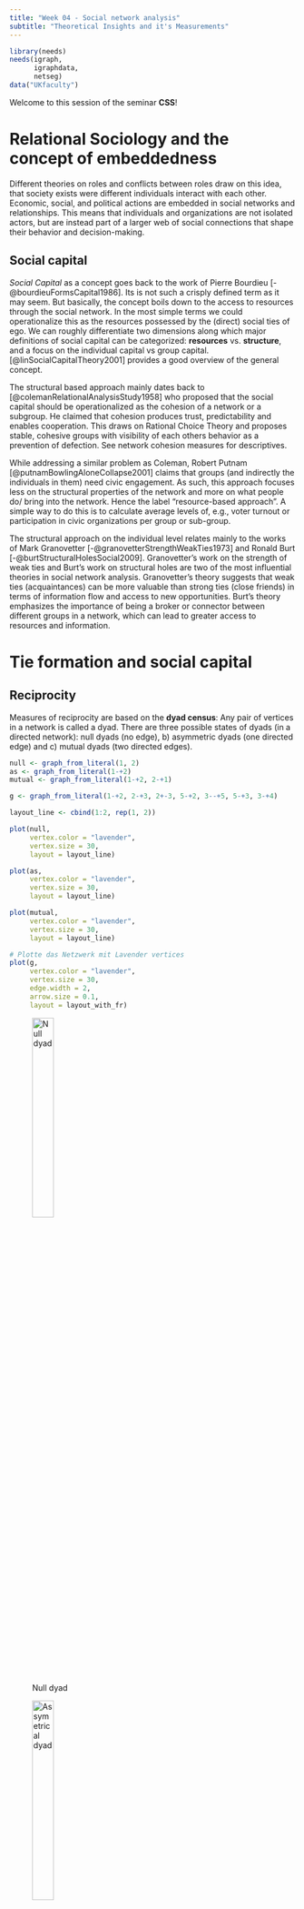 ```yaml
---
title: "Week 04 - Social network analysis"
subtitle: "Theoretical Insights and it's Measurements"
---
```


```r
library(needs)
needs(igraph,
      igraphdata,
      netseg)
data("UKfaculty")
```

Welcome to this session of the seminar **CSS**!


# Relational Sociology and the concept of embeddedness


Different theories on roles and conflicts between roles draw on this idea, that society exists were different individuals interact with each other. Economic, social, and political actions are embedded in social networks and relationships. This means that individuals and organizations are not isolated actors, but are instead part of a larger web of social connections that shape their behavior and decision-making. 


## Social capital

*Social Capital* as a concept goes back to the work of Pierre Bourdieu [-@bourdieuFormsCapital1986]. Its is not such a crisply defined term as it may seem. But basically, the concept boils down to the access to resources through the social network. In the most simple terms we could operationalize this as the resources possessed by the (direct) social ties of ego.  We can roughly differentiate two dimensions along which major definitions of social capital can be categorized: **resources** vs. **structure**, and a focus on the individual capital vs group capital. [@linSocialCapitalTheory2001] provides a good overview of the general concept.

The structural based approach mainly dates back to [@colemanRelationalAnalysisStudy1958] who proposed that the social capital should be operationalized as the cohesion of a network or a subgroup. He claimed that cohesion produces trust, predictability and enables cooperation. This draws on Rational Choice Theory and proposes stable, cohesive groups with visibility of each others behavior as a prevention of defection. See network cohesion measures for descriptives.

While addressing a similar problem as Coleman, Robert Putnam [@putnamBowlingAloneCollapse2001] claims that groups (and indirectly the individuals in them) need civic engagement. As such, this approach focuses less on the structural properties of the network and more on what people do/ bring into the network. Hence the label "resource-based approach". A simple way to do this is to calculate average levels of, e.g., voter turnout or participation in civic organizations per group or sub-group.


The structural approach on the individual level relates mainly to the works of Mark Granovetter [-@granovetterStrengthWeakTies1973] and Ronald Burt [-@burtStructuralHolesSocial2009]. Granovetter's work on the strength of weak ties and Burt's work on structural holes are two of the most influential theories in social network analysis. Granovetter's theory suggests that weak ties (acquaintances) can be more valuable than strong ties (close friends) in terms of information flow and access to new opportunities. Burt's theory emphasizes the importance of being a broker or connector between different groups in a network, which can lead to greater access to resources and information.


# Tie formation and social capital

## Reciprocity

Measures of reciprocity are based on the **dyad census**: Any pair of vertices in a network is called  a dyad. There are three possible states of dyads (in a directed network): null dyads (no edge), b) asymmetric dyads (one directed edge) and c) mutual dyads (two directed edges).

```r
null <- graph_from_literal(1, 2)
as <- graph_from_literal(1-+2)
mutual <- graph_from_literal(1-+2, 2-+1)

g <- graph_from_literal(1-+2, 2-+3, 2+-3, 5-+2, 3--+5, 5-+3, 3-+4)

layout_line <- cbind(1:2, rep(1, 2))

plot(null,
     vertex.color = "lavender",
     vertex.size = 30, 
     layout = layout_line)

plot(as, 
     vertex.color = "lavender",
     vertex.size = 30,
     layout = layout_line)

plot(mutual,
     vertex.color = "lavender",
     vertex.size = 30,
     layout = layout_line)

# Plotte das Netzwerk mit Lavender vertices
plot(g,
     vertex.color = "lavender",
     vertex.size = 30,
     edge.width = 2,
     arrow.size = 0.1,
     layout = layout_with_fr)

```
::: {#fig-dyads layout-ncol=3}

![Null dyad](Graphics/null.png){width=30%}

![Assymetrical dyad](Graphics/assymetrical.png){width=30%}

![Mutual dyad](Graphics/mutual.png){width=30%}
:::

![Example dyads](Graphics/dyad.png)

| null         | asymmetric         | mutual           |
|--------------|--------------------|------------------|
| 5 | 3  | 2 |



### Dyad census in a graph

```r
dyad_census(g)

UKfaculty <- upgrade_graph(UKfaculty)
UKfaculty <- simplify(UKfaculty)

dyad_census(UKfaculty)

```

The **level of reciprocity** shows whether a network mainly consists of mutual or asymetrical edges and can be calculated in R using either 'default'-mode (number of reciprocated edges divided by the total number of edges) or 'ratio'-mode (number of mutual dyads divided by the number of asymmetric dyads).

```r

reciprocity(UKfaculty, mode="default")

reciprocity(UKfaculty, mode="ratio")
```

::: {#custom-block}
Describing the relationships of nodes draws back on mathematical relations. The following table summarizes the most important relations:

| Property         | Definition                                                        |
|------------------|---------------------------------------------------------------------------------|
| Reflexive        | ∀ a ∈ A: (a, a) ∈ R                                                             |
| Symmetric        | ∀ a, b ∈ A: (a, b) ∈ R ⇒ (b, a) ∈ R                                             |
| Transitive       | ∀ a, b, c ∈ A: (a, b) ∈ R ∧ (b, c) ∈ R ⇒ (a, c) ∈ R                             |
| Asymmetric       | ∀ a, b ∈ A: (a, b) ∈ R ⇒ (b, a) ∉ R                                             |
| Antisymmetric    | ∀ a, b ∈ A: (a, b) ∈ R ∧ (b, a) ∈ R ⇒ a = b                                     |
| Irreflexive      | ∀ a ∈ A: (a, a) ∉ R                                                             |
| Complete  | ∀ a, b ∈ A: (a, b) ∈ R ∨ (b, a) ∈ R                                             |

:::


## Transitivity

Any set of 3 vertices in a network is called a **triad**. In directed networks, 16 different triads exist [@davisStructurePositiveInterpersonal1967].



```r

# Define all 16 triad types using adjacency matrices
triad_matrices <- list(
  matrix(c(0,0,0, 0,0,0, 0,0,0), nrow=3, byrow=TRUE), # 003
  matrix(c(0,1,0, 0,0,0, 0,0,0), nrow=3, byrow=TRUE), # 012
  matrix(c(0,1,0, 1,0,0, 0,0,0), nrow=3, byrow=TRUE), # 102
  matrix(c(0,1,1, 0,0,0, 0,0,0), nrow=3, byrow=TRUE), # 021D
  matrix(c(0,0,0, 1,0,0, 1,0,0), nrow=3, byrow=TRUE), # 021U
  matrix(c(0,1,0, 0,0,1, 0,0,0), nrow=3, byrow=TRUE), # 021C
  matrix(c(0,1,0, 1,0,0, 1,0,0), nrow=3, byrow=TRUE), # 111D
  matrix(c(0,1,0, 1,0,1, 0,0,0), nrow=3, byrow=TRUE), # 111U
  matrix(c(0,1,1, 0,0,0, 0,1,0), nrow=3, byrow=TRUE), # 030T
  matrix(c(0,1,0, 0,0,1, 1,0,0), nrow=3, byrow=TRUE), # 030C
  matrix(c(0,1,1, 1,0,0, 1,0,0), nrow=3, byrow=TRUE), # 201
  matrix(c(0,1,1, 0,0,1, 0,1,0), nrow=3, byrow=TRUE), # 120D
  matrix(c(0,0,0, 1,0,1, 1,1,0), nrow=3, byrow=TRUE), # 120U
  matrix(c(0,1,1, 0,0,1, 1,0,0), nrow=3, byrow=TRUE), # 120C
  matrix(c(0,0,1, 1,0,1, 1,1,0), nrow=3, byrow=TRUE), # 210
  matrix(c(0,1,1, 1,0,1, 1,1,0), nrow=3, byrow=TRUE) # 300 (mutual all)
)

triad_names <- c("003", "012", "102", "021D", "021U", "021C", "111D", "111U", "030T", "030C",
                 "201", "120D", "120U", "120C", "210", "300")

# Plot each triad
par(mfrow = c(4, 4), mar = c(1, 1, 2, 1))  # 4x4 grid layout

for (i in 1:16) {
  adj <- triad_matrices[[i]]
  g <- graph_from_adjacency_matrix(adj, mode = "directed")
  plot(
    g,
    main = triad_names[i],
    vertex.color = "lavender",
    vertex.size = 30,
    vertex.label = NA,
    vertex.label.cex = 0,
    edge.arrow.size = 0.3,
    layout = layout_in_circle
  )
}

```
![Different tryads](Graphics/triads.png)

- Triads 201 are called **intransitive**
- Triads 300 are called **transitive**
- Triads 003 and 012 are called **vacuously transitive**

:::{#custom-block}

The codes like `102`, `021C`, `120U` may feel cryptic at first, but they follow a logical pattern:

** Basic structure: Three-digit code

- **First digit**: Number of **mutual (reciprocal)** dyads (e.g., A ↔ B)
- **Second digit**: Number of **asymmetric (one-way)** dyads (e.g., A → B)
- **Third digit**: Number of **null dyads** (no tie between the pair)

**Example: '102'**

| Digit | Meaning                                        |
|-------|------------------------------------------------|
| `1`   | 1 mutual (reciprocal) relationship (e.g., A ↔ B) |
| `0`   | 0 one-way relationships                        |
| `2`   | 2 node pairs have no relationship              |


---

**Add-On lettering:**

For more complex cases, a letter is added to describe the triad's shape or direction:

| Code     | Description                                                    |
|----------|----------------------------------------------------------------|
| `021D`   | Two one-way edges going **down** (A → B → C)                   |
| `021U`   | Two one-way edges going **up** (C → B → A)                     |
| `021C`   | A **circle** of one-way edges (A → B → C → A)                  |
| `030T`   | A **transitive** triangle (A → B → C and A → C)                |
| `030C`   | A **cycle** with three one-way edges (A → B → C → A)           |
| `120D`   | One mutual edge, two one-way edges in a **downward** direction |
| `120U`   | One mutual edge, two one-way edges in an **upward** direction  |
| `120C`   | A **circle**-like pattern with mutual + one-way ties           |
| `210`    | Two mutual dyads and one one-way edge                          |
| `300`    | All three dyads are mutual (fully connected triad)             |

:::

We can compute the triad census of a network using

```r
triad_census(UKfaculty)
# nice layout
tbl <- data.frame(t(triad_census(UKfaculty)))
colnames(tbl) <- c("003", "012", "102", "021D", "021U", "021C", "111D", "111U", "030T", "030C", "201", "120D", "120U", "120C", "210", "300")
tbl

```

In undirected networks only 4 distinct triads exist.

```r
# Define the 4 undirected triad types
undirected_triad_matrices <- list(
  matrix(c(0,0,0, 0,0,0, 0,0,0), nrow=3, byrow=TRUE),  # 0 edges: Empty (Type: 003)
  matrix(c(0,1,0, 1,0,0, 0,0,0), nrow=3, byrow=TRUE),  # 1 edge: One dyad (Type: 102)
  matrix(c(0,1,1, 1,0,0, 1,0,0), nrow=3, byrow=TRUE), # 2 edges: Open triad (Type: 201)
  matrix(c(0,1,1, 1,0,1, 1,1,0), nrow=3, byrow=TRUE)  # 3 edges: Complete triad (Type: 300)
)

undirected_triad_names <- c("003", "102", "201", "300")

# Plot each undirected triad
par(mfrow = c(2, 2), mar = c(1, 1, 2, 1))  # 2x2 grid layout

for (i in 1:4) {
  adj <- undirected_triad_matrices[[i]]
  graph <- graph_from_adjacency_matrix(adj, mode = "undirected")
  plot(
    graph,
    main = undirected_triad_names[i],
    vertex.color = "lavender",
    vertex.label = NA,
    vertex.size = 30,
    vertex.label.cex = 0,
    layout = layout_in_circle
    )
}



```


![Triads in undirected networks](Graphics/undirectedtriad.png)




## Triadic closure and the transitivity tendency

**Triadic closure** is a concept in social network theory that was first introduced by Georg Simmel. It describes the tendency of two nodes $A$ and $B$ to become connected if they share a common neighbor $C$. It can be used to understand and *predict* the formation of social ties in network (of course, there are many other factors influencing tie formation).


### Clustering coefficient

A **clustering** coefficient is a measure of the degree to which vertices in a graph tend to cluster together. Evidence suggests that in most social networks, groups tend to create highly clustered subgroups.

**Global clustering coefficient** or transitivity:

In an undirected graph a connected triple is a path of length 2 (i.e. triad 201). A triangle is a cycle of exactly three nodes (i.e. triad 300). 
The global clustering coefficient is then defined as

$$
G_g = \frac{(\text{number of triangles} \times 3)}{(\text{number of connected triples})}
$$

- $C_g = 0$: no clustering
- $C_g = 1$: all triples are triangles (i.e. all connected triples are triangles)



```r
transitivity(UKfaculty, type = "global")
```



## Cognitive balance theory

Heiders balance theory [-heiderPsychologyInterpersonalRelations1958] that explores how individuals perceive and maintain balance in their social relationships.

It involves triads of entities typically represented as a Person $P$, another Person $O$, and and Object $X$.

If $P$ likes $X$ but dislikes $O$, and then learns that $O$ likes $X$, then $P$ will feel uncomfortable and will try to restore balance by either changing their attitude towards $O$ or $X$.

Cognitive balance is achieved, when there are three positive links or two negatives with one positive. 

![Triad a) and c) are balanced, b) and d) are not](Graphics/balance.png)

### (Strong) balance in networks

:::{#custom-block}
A signed graph is a graph where each edge has a sign (positive or negative). The sign of an edge can represent the nature of the relationship between two nodes. For example, in social networks, a positive edge might represent friendship, while a negative edge might represent enmity or dislike.
:::

Cartwright and Harari[-@cartwrightStructuralBalanceGeneralization1956] extended Heider’s theory into graph theory, modeling people as nodes and their sentiments as signed edges (+ for friendship, − for hostility). They viewed triads as 3-cycles in a signed graph.

A fully signed graph is balanced, if every triad in it is balanced.

![@easleyNetworksCrowdsMarkets2010, page 127](Graphics/alliances.png)

### Weak balance in networks
Additional assumption: A triad with three negative edges is also considered balanced (Davis 1967).

Then a graph is called groupable if it can be partitioned into two groups such that all edges between the groups are positive and all edges within the groups are negative.

![@easleyNetworksCrowdsMarkets2010, page 129](Graphics/groupable.png)


# Network segregation and homophily

**Segregation**:
network level property-Segregation refers to the extent to which actors and social groups are separated from another. Segregation exists if the share of ties between groups is much less pronounced than the share of in-group ties, or if the groups are fully separated from each other. 

::: {#fig-schelling}
![Segregation in the Schelling model (preference = 55%)](Graphics/Schelling055.gif){width=70%}
:::




::: {#custom-block}
The literature does not agree regarding the exact terminology of homophily and segregation. To some authors, **homophily** refers to both the macro-phenomenon (lack of intergroup relationships) and the micro-mechanism (similarity preferences). To others, **homophily** refers to the macro-phenomenon and **homophilic** or **homophilious selection** refer to the micro-mechanism. 

I concur with other researchers on the terminology of **homophily (preferences)** for the mechanism and **segregation** for the macro-pattern.
:::



```r


# Check the attributes available in the dataset
vertex_attr_names(UKfaculty)

# Assuming 'Group' is an attribute in the dataset
# Assign different colors to each unique group
group_colors <- rainbow(length(unique(V(UKfaculty)$Group)))

# Create a vector of colors for each vertex based on its group
vertex_colors <- group_colors[V(UKfaculty)$Group]

# Plot the graph with vertex colors based on the 'Group' attribute
plot(UKfaculty, vertex.color = vertex_colors)


```

![UKfaculty network colored by Attribute group](Graphics/homophily.png)


Denotes the social phenomenon that people tend to be similar to their social contacts.

Birds of a feather - Billie Eilish has the same title as one of the most cited homophily papers by McPherson, Smith-Lovin and Cook (2001), where various studies of homophily were summarised. Homophily is observed in regard to race and ethnicity, gender and age, religion, education, occupation and social class, behaviour, and attitudes and beliefs 

![[@adamicPoliticalBlogosphere20042005]](Graphics/homophily2.png)

 Previous research has found evidence of homophily regarding:

- race and ethnicity [@moodyRaceSchoolIntegration2001]
- gender [@stehleGenderHomophilySpatial2013] and age
- religion [@eadleFriendshipDynamicsReligion2012]
- education, occupation, and social class
- behaviour (e.g. political behaviour [@adamicPoliticalBlogosphere20042005], sports, playing an instrument)
- attitudes, abilities, beliefs



:::{#custom-block}

Other, *secondary types of homophily* can reinforce segregation on an attribute. Example: Ethnic segregation can be reinforced by socioeconomic homophily, when ethnic origin (node color) and socioeconomic status (node shape) overlap (e.g., many ethnic minority members have a lower socioeconomic status and many ethnic majority members have a higher socioeconomic status)

For an explanation see [@wimmerRacialHomophilyERG2010, page 588-594]
:::


### Measurement of segregation: 

Let $e_{AB}$ be the number of edges between two types of actors $A$ and $B$ (e.g. different faculties) and $m$ be the total numbers of edges in the network. Then homophily exists if $\frac{e_{AB}{m}$ is significantly lower than the probability of a random connection between two actors from type $A$ and type $B$.

```r
g <- data(UKfaculty)
UKfaculty

group1 <- V(g)[Group == 1]

```

We can also use the **assortavity coefficient** for measurement.

Assortavity coefficients are basically correlation coefficients that (in the case of categorical variables) can be measured by $e_{i,j}$ being the ratio of edge from actors of type $i$ to type $j$

Let $e_{ij}$ be the ratio of edges from actors of type $i$ to type $j$.

$a_i = \sum_j e_{ij} \quad \text{(ratio of edges outgoing from actors of type \( i \))}$

$b_j = \sum_i e_{ij} \quad \text{(ratio of edges incoming to actors of type \( j \))}$

The assortativity coefficient \( r \) is defined as:




$$
r = \frac{\sum_{i}e_{ii}-\sum_{i}a_ib_i}{1-\sum_{i}a_ib_i}
$$


$r = 0 \quad \text{if} \quad e_{ii} = a_i b_i \quad \text{(random connections)}$


$r = 1 \quad \text{if} \quad \text{only actors of the same type are connected}$

$r = - \frac{\sum_i a_i b_i}{1 - \sum_i a_i b_i} \quad \text{if} \quad \text{only actors of different types are connected}$



```r

# types are assumed to be integers starting with one
assortativity_nominal(UKfaculty, types = V(UKfaculty)$Group + 1)

```

or odds-ratios of within-group ties [@bojanowskiMeasuringSegregationSocial2014]

```r
orwg(UKfaculty, "Group")
```

telling us, that same-group tie odds are 12.866 times greater than tie odds between groups.

or Colemans Index [@colemanRelationalAnalysisStudy1958] that compares the proportion of same-group neighbours to the proportion of that group in the network as a whole.

```r
coleman(UKfaculty, "Group")
```

which compares the proportion of same-group neighbors to the proportion of that group in the network as a whole. It is a number between -1 and 1. Value of 0 means these proportions are equal. Value of 1 means that all ties outgoing from a particular group are sent to the members of the same group. Value of -1 is the opposite – all ties are sent to members of other group(s).

### Measurement of homophily

Measuring homophily preferences is difficult as we cannot directly observe preferences. In the social networks literature, the most common ways to estimate the strength of homophily preferences are Exponential Random Graph Models (ERGMs) and Stochastic Actor-Oriented Models (SAOMs). These estimate the existence of ties in dependence of actor attributes (such as similarity). While we shortly be talking about these models in week 7, I still want to point out the caveat of ERGMs and SAOMs that they rely on a revealed preference assumption and infer preferences from the observed network structure. 



Another approach to testing homophily preferences are **permutation tests**. A permutation is the result of a random reshuffle of the row and column names in an adjacency matrix. This creates a random network with the same structural properties (e.g., reciprocated ties) as the observed network. Who is connected to whom is, however different now. The level of segregation in the permuted network is now solely based on the network composition. If we permute the network a large number of times, we receive a distribution of segregation values expected due to the network composition. Then, we can test whether the observed segregation is statistically significant from the distribution of permutations. A significant difference tells us that preferences are (likely) the reason for the difference between the mean of the permutations and the observation. **We, however, do not know which preferences are responsible!**

::: {.content-hidden when-format="html"}

```r

load("Data/Glasgow_data/glasgow_data_50.RData")

NPerm <- 100 # number of permutations

# create empty lists for the permuted matrices and the segregation measures
permlist <- as.list(1:NPerm)
seglist <- as.list(1:NPerm)

# set a random seed for replicability
set.seed(213)

for (perm in 1:NPerm) {# loop over all permutations
  
  # pick the original matrix
  mat <- friendmats_50[[1]]
  
  # re-sample (without replacement!) the names
  new_names <- sample(x = rownames(mat), 
                      size = length(rownames(mat)), 
                      replace = FALSE)
  
  # reassing the names
  rownames(mat) <- new_names
  colnames(mat) <- new_names
  
  # save the matrix
  permlist[[perm]] <- mat
  
  # create a graph
  g_perm <- graph_from_adjacency_matrix(adjmatrix = mat, 
                                        mode = "directed")
  # initialize smoking
  V(g_perm)$smoking <- NA
  
  for (ego in V(g_perm)$name) {
    
    # re-assign the smoking behavior based on the node name
    V(g_perm)$smoking[V(g_perm)$name == ego] <- dat_50$smoking[dat_50$idstud == ego]
  }
  
  # calculate the assortativity coefficient
  seglist[[perm]] <- assortativity_nominal(graph = g_perm, 
                                           types = V(g_perm)$smoking + 1)
  
}

# unlist the permuted assortativity coefficients
assorts <- unlist(seglist)

# test whether the mean of the distributed permutativities is likely to be the observed assortativity
t.test(x = assorts,
       mu = assortativity_nominal(g, types = V(g)$smoking + 1))

```

:::



:::{#custom-block}
**Reflective question**: From what stage on, can we say a network is homophile or segregated?
:::

## Triadic closure and forbidden triads

:::{#custom-block}
Granovetters paper is one of the most cited papers in sociology (right after Fauceault) and social network analysis. It has been cited over 50,000 times and is considered foundational work in the field of social network analysis. The concept of the strength of weak ties has been widely applied in various fields, including sociology, communication studies, and organizational behavior.
:::


Following Granovetter, the strength of ties is measured by the *amount of time, emotional intensity, intimacy, and reciprocal services** that characterize the tie. Granovetter explicitly differentiates between **strong** and **weak ties*.

Networks follow a so called **transitivity tendency** meaning that if $A$ is connected to $B$ and $C$, then $B$ and $C$ are more likely to be (positively) connected to each other than if $A$ was not connected to either of them. This is also called the **triadic closure** property of networks. This is due to meeting opportunities, homophily and structural balance. 

Following these arguments, Granovetter calls triads, in which $A$ has strong ties to $B$ and $C$, but no tie exists between $B$ and $C$, **forbidden triads**. He argues that these triads are unstable and will be dissolved over time. Empirically forbidden triads occur in core networks. 

![Forbidden triad (left) and stable triad (right) [@tuticReconstructingGranovettersNetwork2015]](Graphics/forbidden triads.png)

With this in mind, Granovetter argues that the transitivity tendency a function of strength of ties and not a general property of networks.  Going through the mechanisms that drive the transitivity tendency. this becomes more obvious.

1. **Meeting opportunities**: If $A$ has weak ties to $B$ and $C$, they less often interact if it where strong ties. This means that the likelihood of $B$ and $C$ meeting is lower than if $A$ has strong ties to both of them.

2. **Homophily**: People have a preference to interact with people who are similar to them. If they aren't relationsships are probably more superficial and instrumental. This means that the likelihood of $B$ and $C$ being similar is lower than if $A$ has strong ties to both of them.

3. **Balance theory**: In the case of weak ties, people are less strained by cognitive disbalance. 

This is also empirically supported: Core networks of friends have stronger triadic closure than peripheral networks of acquaintances.



# Vertex importance


The fact that people play different roles and have different influences inside groups and communities has motivated centuries of sociological and psychological research, so it is unsurprising that the concept of vertex importance and influence is of great interest in the study of people or organizational networks.


But importance and influence are not precisely defined concepts, and to make them real within the context of graphs and networks we need to find some sort of *mathematical definition* for them. In many visual graph layouts, more important or influential vertices that have stronger roles in overall connectivity will usually be positioned toward the center of a group of other vertices. Intuitively therefore, we use the term ‘centrality’ to describe the importance or influence of a vertex in the connected structure of a graph.


```r
# Edgelist from Ona Book
g <- graph_from_literal(1--2, 3--4, 4--1, 4--2, 4--5, 4--6, 6--7, 4--6, 7--8, 8--4, 8--9, 9--10, 10--11, 11--12, 9--13, 13--14, 11--12, 12--10, 7--4)

ecount(g)


V(g)$color <- "lavender"
V(g)$label.color <- "darkgrey"

# Plotten
plot(g,
     vertex.size = 20,
     vertex.label.cex = 0.8)
```


![Network with 14 vertices and 17 edges](Graphics/nn.png)


### Degree centrality

The degree centralty (or *valence*) of a vertex $v$ is the number of edges connected to $v$. Its thus a measure of immediate connections. Related to the concept of degree is the ego size. The $n$th order ego network of a given vertex $v$ is the set including $v$ itself and all vertices that are reachable from $v$ by a path of length $n$. The size of the $n$ th order ego network is the number of vertices in it. 

**Out-degree**: the number of edges going out from a vertex.

**In-degree**: the number of edges going into a vertex.



```r
# degree centrality in r
degree(g, mode = "all")

degree(UKfaculty, mode = "in")
degree(UKfaculty, mode = "out")


```


### Closeness centrality:

The closeness centrality of a vertec $x$ in a connected graph is the inverse of the sum of the distances from $x$ to all other vertices. Through inverting the distancematrix we make sure, that lower total distances will generate higher closeness centrality scores. In connected graphs is defined as: 

$$
C_B(x) = \frac{1}{\sum_{y \in V} d(x,y)}
$$

where $d(x,y)$ is the distance between vertices $x$ and $y$.

```r
closeness(g, mode = "all")

closeness(UKfaculty, mode = "in")
closeness(UKfaculty, mode = "out")
```


### Betweenness centrality:

The betweenness centrality of a vertex $v$ is the number of shortest paths between all pairs of vertices that pass through $v$. In connected graphs is defined as:


$$
C_B(v) = \sum_{s. t \in V \\ s \neq v \neq t} \frac{\sigma_{st}(v)}{\sigma_{st}}
$$

where $\sigma_{st}$ is the number of shortest paths between vertices $s$ and $t$ and $\sigma_{st}(v)$ is the number of those paths that pass through $v$.

```r
betweenness(g, directed = FALSE)

betweenness(UKfaculty, directed = TRUE)
```


### Eigenvector centrality:

The Eigenvector centrality (or *prestige*) is a measure of how connected a vertex is to other influential vertices in the graph. Relative scores are assigned to each vertex based on the scores of its neighbors. It can be calculated using the adjacency matrix of the graph.

For a given graph 
$G$ = (V,E), let $A = (a_{v,t})$ be the adjacency matrix, i.e. $a_{v,t} = 1$ if vertex $v$ is linked to vertex $t$, and $a_{v,t} = 0$ otherwise. The relative centrality score, $x_v$, of vertex $v$ can be defined as:

$$
{\displaystyle x_{v}={\frac {1}{\lambda }}\sum _{t\in M(v)}x_{t}={\frac {1}{\lambda }}\sum _{t\in V}a_{v,t}x_{t}}
$$

where $M(v)$ is the set of neighbors of vertex $v$ and $\lambda$ is a constant. The centrality score of a vertex is proportional to the sum of the centrality scores of its neighbors. The constant $\lambda$ is the largest eigenvalue of the adjacency matrix.

```r
eigen_centrality(g, directed = FALSE)
eigen_centrality(UKfaculty, directed = TRUE)
```


::: {#custom-block}
We have not looked at the impact of edge weights on centrality in this chapter. This is because it is unusual to consider edge weights in centrality measures. However most centrality measures can be adapted to take edge weights into account. This could be an interesting lookout as a subject for your final project.
:::


### Local clustering coefficient: 

The local clustering coefficient gives an indication of the of the extend of clustering of a single vertex (How close its neighbors are to being a clique (complete graph).

Let $G = (V, E)$ be an undirected simple graph[^1] with $V$ vertices and $E$ edges. $n$ is the total number of vertices in the graph, $m$ the total number of edges.

[^1]: A simple graph is a graph that does not contain multiple edges or loops.

The neighborhood $N_i$ of a vertex $v_i$ are its immediate neighbors and defined as followed:

$$
N_i = \{v_j : e_{ij} \in E \wedge e_{ji} \in E\}
$$


We define $k_i$ as he number of vertices $|N_i|$ in the neighborhood of $v_i$. The local clustering coefficient of a vertex $v_i$ is the proportion of edges between the vertices within its neighborhood divided by the number of edges that could possibly exist between them.

Thus we define the local clustering coefficient of a vertex $v_i$ as:

$$
C_i = \frac{\{|e_{jk} : v_j, v_k \in N_i, e_{jk} \in E|\}}{k_i (k_i-1)}
$$

where $e_{ij}$ is the number of edges between the vertices in the neighborhood of $v_i$ and $k_i$ is the number of vertices in the neighborhood of $v_i$.

```r
transitivity(UKfaculty, type = "local")
```



::: {.student-exercise}

Which node in the network g has the highest

1. Degree centrality
2. Closeness centrality
3. Betweenness centrality
4. Local clustering coefficient?

Think about it first and then check your results using R.

:::

:::{.content-hidden when-format="html"}

```r
# Calculate centrality measures
deg_centrality <- degree(g, mode = "in")
closeness_centrality <- closeness(g, mode = "all")
betweenness_centrality <- betweenness(g, directed = FALSE)
eigen_centrality <- eigen_centrality(g, directed = FALSE)$vector
local_clustering <- transitivity(g, type = "local")

# Identify nodes with the highest centrality values
highest_degree <- which.max(deg_centrality)
highest_closeness <- which.max(closeness_centrality)
highest_betweenness <- which.max(betweenness_centrality)
highest_eigenvector <- which.max(eigen_centrality)
highest_local <- which.max(local_clustering)

# Assign default node colors
V(g)$color <- "lavender"

# Update colors for nodes with the highest centrality
V(g)$color[highest_degree] <- "pink"
V(g)$color[highest_closeness] <- "yellow"
V(g)$color[highest_betweenness] <- "green"
V(g)$color[highest_local] <- "blue"

# Plot the graph
plot(
  g,
  vertex.color = V(g)$color,
  vertex.size = 20,
  vertex.label.cex = 0.8,
  edge.width = 2,
  main = "Network with Highlighted Centrality Nodes"
)

# Add a legend
legend(
  "bottomright",
  legend = c("Highest Degree", "Highest Closeness", "Highest Betweenness", "Highest Local"),
  col = c("pink", "yellow", "green", "blue"),
  pch = 19,
  bty = "n"
)

```

![Vertx importance](Graphics/verteximportance.png)

:::

## The strength of weak ties

Granovetter's theory of the strength of weak ties suggests that weak ties (i.e., acquaintances) can be more valuable than strong ties (i.e., close friends) in terms of information flow and access to new opportunities. This is because weak ties often connect individuals to different social groups, providing access to diverse information and resources that may not be available within one's immediate social circle.

```r


# Define the edges
edges <- c(
  1,2, 1,3, 2,3,    # Triad 1: nodes 1,2,3 fully connected
  4,5, 4,6, 5,6,    # Triad 2: nodes 4,5,6 fully connected
  3,4               # Weak tie between the two triads
)

# Create the graph
weak <- make_graph(edges, directed = FALSE)

# Plot the graph
plot(weak, 
  vertex.size=30,
  vertex.color = "lavender",
  edge.width=c(rep(2,6), 0.5),  # Thicker edges within triads, thin edge for weak tie
  edge.color=c(rep("black",6), "gray")
  )  # Force-directed layout for nice separation

# Add a legend
legend("bottomleft", 
    legend = c("Strong Tie", "Weak Tie"), 
    col = c("black", "gray"), 
    lwd = c(2, 1), 
    bty = "n")



```

![Weak ties](Graphics/weak.png)

The connection between the two triads is a weak tie, while the connections within each triad are strong ties. The weak tie (3-4) allows for information flow between the two otherwise disconnected groups.

::: {.student-exercise}

Remember last session:

1. What is a bridge?
2. What is a cutpoint?

:::

## Local bridges and structural holes

Empirically, bridges are extremely rare in social networks.

![Bridge in the FSR-Logo network](Graphics/fsr.png)

This is why we also introduce the notion of **local bridges**. 

![Local bridges](Graphics/localbridge.png)

Edge {A,B} is a local bridge if its endpoints $A$ and $B$ have no contacts in common. So if deleting the edge will increase the distance between $A$ and $B$ with more than 2. So it provides their endpoints with access to parts of the network that otherwise would be far away. 

![Classification of links ](Graphics/sbrudges.png)

::: {.student-exercise}

Following Granovetters ideas on triadic closure, why must every local bridge be a weak tie?

:::


While most social structures tend to be characterized by dense clusters of strong connections, some individuals can act as mediators between these clusters. These individuals are often referred to as **brokers** and according to Burt [-@burtStructuralHolesSocial1995] they can benefit from their position as brokers between two or more groups. Burt calls the space between two groups a **structural hole**.

![Positions at structural holes](Graphics/burt.png)

Burt introduces the measurement of **constraint** to measure the degree to which a vertex is constrained by its neighbours. 

**High constraint** = your friends know each other a lot → your network is tight and redundant.

**Low constraint** = your friends are mostly independent → you can bridge different groups (you have more "social capital").

- $C_i$ is the constraint of vertex $i$.
- $V_i$ is the set of vertices that are neighbours of $i$.
- $p_{ij}$ is the proportion of ties between $i$ and $j$.
- $a_{ij}$ is the strength of tie between $i$ and $j$.


$$
C_i = \sum_{j \in V_i \setminus \{i\}} \left( p_{ij} + \sum_{q \in V_i \setminus \{i,j\}} p_{iq} p_{qj} \right)^2
$$

```r
constraint(g,
          nodes = V(g),
          weights = NULL
)

```
